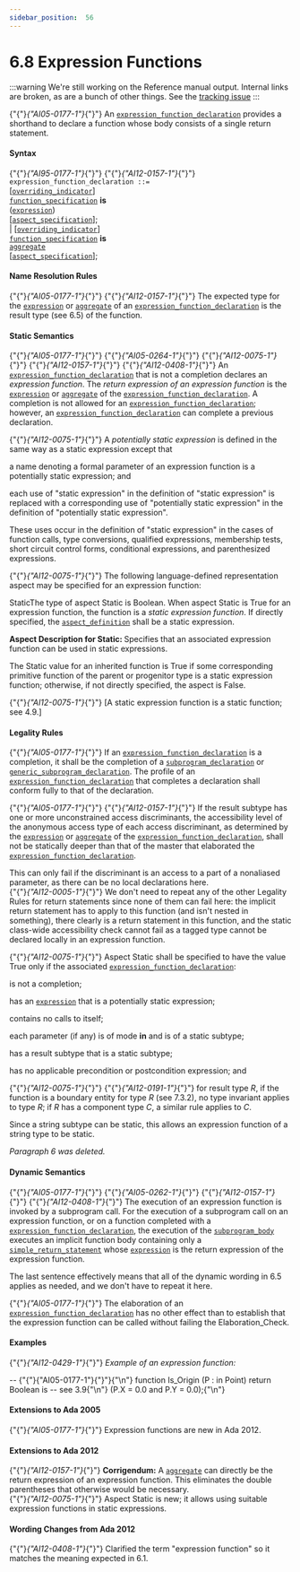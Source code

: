 ---
sidebar_position:  56
---

# 6.8 Expression Functions

:::warning
We're still working on the Reference manual output.  Internal links are broken,
as are a bunch of other things.
See the [tracking issue](https://github.com/ada-lang-io/ada-lang-io/issues/20)
:::


<p>{"{"}<em>{"AI05-0177-1"}</em>{"}"} An <code><a href="../AA-6/AA-6.8#S0228">expression_function_declaration</a></code> provides a shorthand to declare a function whose body consists of a single return statement. <br /></p>


#### Syntax

<p>{"{"}<em>{"AI95-0177-1"}</em>{"}"} {"{"}<em>{"AI12-0157-1"}</em>{"}"} <code>expression_function_declaration</code><a id="S0228"></a><code> ::= </code><br />   [<code><a href="../AA-8/AA-8.3#S0234">overriding_indicator</a></code>]<br />   <code><a href="../AA-6/AA-6.1#S0198">function_specification</a></code> <strong>is</strong><br />       (<code><a href="../AA-4/AA-4.4#S0132">expression</a></code>)<br />       [<code><a href="../AA-13/AA-13.1#S0346">aspect_specification</a></code>];<br /> | [<code><a href="../AA-8/AA-8.3#S0234">overriding_indicator</a></code>]<br />   <code><a href="../AA-6/AA-6.1#S0198">function_specification</a></code> <strong>is</strong><br />       <code><a href="../AA-4/AA-4.3#S0106">aggregate</a></code><br />       [<code><a href="../AA-13/AA-13.1#S0346">aspect_specification</a></code>];<br /></p>


#### Name Resolution Rules

<p>{"{"}<em>{"AI05-0177-1"}</em>{"}"} {"{"}<em>{"AI12-0157-1"}</em>{"}"} The expected type for the <code><a href="../AA-4/AA-4.4#S0132">expression</a></code> or <code><a href="../AA-4/AA-4.3#S0106">aggregate</a></code> of an <code><a href="../AA-6/AA-6.8#S0228">expression_function_declaration</a></code> is the result type (see 6.5) of the function. <br /></p>


#### Static Semantics

<p>{"{"}<em>{"AI05-0177-1"}</em>{"}"} {"{"}<em>{"AI05-0264-1"}</em>{"}"} {"{"}<em>{"AI12-0075-1"}</em>{"}"} {"{"}<em>{"AI12-0157-1"}</em>{"}"} {"{"}<em>{"AI12-0408-1"}</em>{"}"} An <code><a href="../AA-6/AA-6.8#S0228">expression_function_declaration</a></code> that is not a completion declares an <em>expression function</em>. The <em>return expression of an expression function</em> is the <code><a href="../AA-4/AA-4.4#S0132">expression</a></code> or <code><a href="../AA-4/AA-4.3#S0106">aggregate</a></code> of the <code><a href="../AA-6/AA-6.8#S0228">expression_function_declaration</a></code>. A completion is not allowed for an <code><a href="../AA-6/AA-6.8#S0228">expression_function_declaration</a></code>; however, an <code><a href="../AA-6/AA-6.8#S0228">expression_function_declaration</a></code> can complete a previous declaration.<br /></p>

<p>{"{"}<em>{"AI12-0075-1"}</em>{"}"} A <em>potentially static expression</em> is defined in the same way as a static expression except that<br /></p>

<p>a name denoting a formal parameter of an expression function is a potentially static expression; and<br /></p>

<p>each use of "static expression" in the definition of "static expression" is replaced with a corresponding use of "potentially static expression" in the definition of "potentially static expression". <br /></p>

<Admonition type="aarm" aarm="discussion" title="Discussion: ">
<strong></strong>These uses occur in the definition of "static expression" in the cases of function calls, type conversions, qualified expressions, membership tests, short circuit control forms, conditional expressions, and parenthesized expressions. <br /></Admonition>

<p>{"{"}<em>{"AI12-0075-1"}</em>{"}"} The following language-defined representation aspect may be specified for an expression function:<br /></p>

<p>StaticThe type of aspect Static is Boolean. When aspect Static is True for an expression function, the function is a <em>static expression function</em>. If directly specified, the <code><a href="../AA-13/AA-13.1#S0348">aspect_definition</a></code> shall be a static expression.<br /></p>

<Admonition type="aarm" aarm="note" title="Note: ">
<strong>Aspect Description for </strong><strong>Static: </strong>Specifies that an associated expression function can be used in static expressions.<br /></Admonition>

<p>The Static value for an inherited function is True if some corresponding primitive function of the parent or progenitor type is a static expression function; otherwise, if not directly specified, the aspect is False. <br /></p>

<p>{"{"}<em>{"AI12-0075-1"}</em>{"}"} [A static expression function is a static function; see 4.9.] <br /></p>


#### Legality Rules

<p>{"{"}<em>{"AI05-0177-1"}</em>{"}"} If an <code><a href="../AA-6/AA-6.8#S0228">expression_function_declaration</a></code> is a completion, it shall be the completion of a <code><a href="../AA-6/AA-6.1#S0195">subprogram_declaration</a></code> or <code><a href="../AA-12/AA-12.1#S0311">generic_subprogram_declaration</a></code>. The profile of an <code><a href="../AA-6/AA-6.8#S0228">expression_function_declaration</a></code> that completes a declaration shall conform fully to that of the declaration.<br /></p>

<p>{"{"}<em>{"AI05-0177-1"}</em>{"}"} {"{"}<em>{"AI12-0157-1"}</em>{"}"} If the result subtype has one or more unconstrained access discriminants, the accessibility level of the anonymous access type of each access discriminant, as determined by the <code><a href="../AA-4/AA-4.4#S0132">expression</a></code> or <code><a href="../AA-4/AA-4.3#S0106">aggregate</a></code> of the <code><a href="../AA-6/AA-6.8#S0228">expression_function_declaration</a></code>, shall not be statically deeper than that of the master that elaborated the <code><a href="../AA-6/AA-6.8#S0228">expression_function_declaration</a></code>.<br /></p>

<Admonition type="aarm" aarm="ramification" title="Ramification: ">
<strong></strong>This can only fail if the discriminant is an access to a part of a nonaliased parameter, as there can be no local declarations here. <br /></Admonition>

<Admonition type="aarm" aarm="discussion" title="Discussion: ">
<strong></strong>{"{"}<em>{"AI12-0005-1"}</em>{"}"} We don't need to repeat any of the other Legality Rules for return statements since none of them can fail here: the implicit return statement has to apply to this function (and isn't nested in something), there clearly is a return statement in this function, and the static class-wide accessibility check cannot fail as a tagged type cannot be declared locally in an expression function. <br /></Admonition>

<p>{"{"}<em>{"AI12-0075-1"}</em>{"}"} Aspect Static shall be specified to have the value True only if the associated <code><a href="../AA-6/AA-6.8#S0228">expression_function_declaration</a></code>:<br /></p>

<p>is not a completion;<br /></p>

<p>has an <code><a href="../AA-4/AA-4.4#S0132">expression</a></code> that is a potentially static expression;<br /></p>

<p>contains no calls to itself;<br /></p>

<p>each parameter (if any) is of mode <strong>in</strong> and is of a static subtype;<br /></p>

<p>has a result subtype that is a static subtype;<br /></p>

<p>has no applicable precondition or postcondition expression; and<br /></p>

<p>{"{"}<em>{"AI12-0075-1"}</em>{"}"} {"{"}<em>{"AI12-0191-1"}</em>{"}"} for result type <em>R</em>, if the function is a boundary entity for type <em>R</em> (see 7.3.2), no type invariant applies to type <em>R</em>; if <em>R</em> has a component type <em>C</em>, a similar rule applies to <em>C</em>. <br /></p>

<Admonition type="aarm" aarm="ramification" title="Ramification: ">
<strong></strong>Since a string subtype can be static, this allows an expression function of a string type to be static. <br /></Admonition>

<p><em>Paragraph 6 was deleted.</em> <br /></p>


#### Dynamic Semantics

<p>{"{"}<em>{"AI05-0177-1"}</em>{"}"} {"{"}<em>{"AI05-0262-1"}</em>{"}"} {"{"}<em>{"AI12-0157-1"}</em>{"}"} {"{"}<em>{"AI12-0408-1"}</em>{"}"} The execution of an expression function is invoked by a subprogram call. For the execution of a subprogram call on an expression function, or on a function completed with a <code><a href="../AA-6/AA-6.8#S0228">expression_function_declaration</a></code>, the execution of the <code><a href="../AA-6/AA-6.3#S0216">subprogram_body</a></code> executes an implicit function body containing only a <code><a href="../AA-6/AA-6.5#S0222">simple_return_statement</a></code> whose <code><a href="../AA-4/AA-4.4#S0132">expression</a></code> is the return expression of the expression function.<br /></p>

<Admonition type="aarm" aarm="discussion" title="Discussion: ">
<strong></strong>The last sentence effectively means that all of the dynamic wording in 6.5 applies as needed, and we don't have to repeat it here. <br /></Admonition>

<p>{"{"}<em>{"AI05-0177-1"}</em>{"}"} The elaboration of an <code><a href="../AA-6/AA-6.8#S0228">expression_function_declaration</a></code> has no other effect than to establish that the expression function can be called without failing the Elaboration_Check. <br /></p>


#### Examples

<p>{"{"}<em>{"AI12-0429-1"}</em>{"}"} <em>Example of an expression function:</em> <br /></p>

<CodeBlock>
--  {"{"}{"AI05-0177-1"}{"}"}{"\n"} function Is_Origin (P : in Point) return Boolean is -- see 3.9{"\n"}   (P.X = 0.0 and P.Y = 0.0);{"\n"}

</CodeBlock>

#### Extensions to Ada 2005

<Admonition type="aarm" aarm="note" title="Note: ">
{"{"}<em>{"AI05-0177-1"}</em>{"}"} Expression functions are new in Ada 2012. <br /></Admonition>


#### Extensions to Ada 2012

<Admonition type="aarm" aarm="note" title="Note: ">
{"{"}<em>{"AI12-0157-1"}</em>{"}"} <strong>Corrigendum:</strong> A <code><a href="../AA-4/AA-4.3#S0106">aggregate</a></code> can directly be the return expression of an expression function. This eliminates the double parentheses that otherwise would be necessary.<br /></Admonition>

<Admonition type="aarm" aarm="note" title="Note: ">
{"{"}<em>{"AI12-0075-1"}</em>{"}"} Aspect Static is new; it allows using suitable expression functions in static expressions. <br /></Admonition>


#### Wording Changes from Ada 2012

<Admonition type="aarm" aarm="note" title="Note: ">
{"{"}<em>{"AI12-0408-1"}</em>{"}"} Clarified the term "expression function" so it matches the meaning expected in 6.1. <br /></Admonition>


